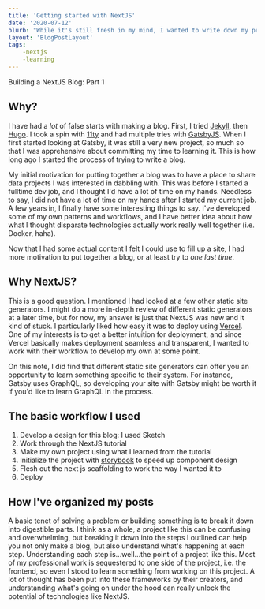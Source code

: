 ```yaml
---
title: 'Getting started with NextJS'
date: '2020-07-12'
blurb: "While it's still fresh in my mind, I wanted to write down my process for putting this blog togther. The 'easy' parts ended up taking much longer than what I though would be the harder parts." 
layout: 'BlogPostLayout'
tags:
    -nextjs
    -learning
---
```


<div style={{color: 'blue'}}>Building a NextJS Blog: Part 1</div>

## Why?
I have had a _lot_ of false starts with making a blog. First, I tried [Jekyll](https://jekyllrb.com/), then 
[Hugo](https://gohugo.io/). I took a spin with [11ty](https://www.11ty.dev/)
and had multiple tries with [GatsbyJS](https://www.gatsbyjs.org/). When I first started looking at Gatsby, it was still a very new project,
so much so that I was apprehensive about committing my time to learning it. This is how long ago I started the process
of trying to write a blog.

My initial motivation for putting together a blog was to have a place to share data projects I was interested in 
dabbling with. This was before I started a fulltime dev job, and I thought I'd have a lot of time on my hands.
Needless to say, I did not have a lot of time on my hands after I started my current job. A few years in, I finally
have some interesting things to say. I've developed some of my own patterns and workflows, and I have better idea
about how what I thought disparate technologies actually work really well together (i.e. Docker, haha).

Now that I had some actual content I felt I could use to fill up a site, I had more motivation to put together a blog,
or at least try to _one last time_.

## Why NextJS?
This is a good question. I mentioned I had looked at a few other static site generators. I might do a more
in-depth review of different static generators at a later time, but for now, my answer is just that NextJS was new
and it kind of stuck. I particularly liked how easy it was to deploy using [Vercel](https://vercel.com/). One of my
interests is to get a better intuition for deployment, and since Vercel basically makes deployment seamless and transparent,
I wanted to work with their workflow to develop my own at some point.

On this note, I did find that different static site generators can offer you an opportunity to learn something
specific to their system. For instance, Gatsby uses GraphQL, so developing your site with Gatsby might be worth it
if you'd like to learn GraphQL in the process. 

## The basic workflow I used
1. Develop a design for this blog: I used Sketch
2. Work through the NextJS tutorial
3. Make my own project using what I learned from the tutorial
4. Initialize the project with [storybook](https://storybook.js.org/) to speed up component design
5. Flesh out the next js scaffolding to work the way I wanted it to
6. Deploy

## How I've organized my posts
A basic tenet of solving a problem or building something is to break it down into digestible parts. I think as a whole,
a project like this can be confusing and overwhelming, but breaking it down into the steps I outlined can help you 
not only make a blog, but also understand what's happening at each step. Understanding each step is...well...the point
of a project like this. Most of my professional work is sequestered to one side of the project, i.e. the frontend, so 
even I stood to learn something from working on this project. A lot of thought has been put into these frameworks
by their creators, and understanding what's going on under the hood can really unlock the potential of technologies
like NextJS.
